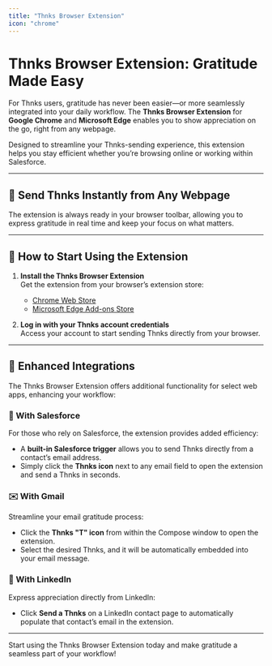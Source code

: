 ```yaml
---
title: "Thnks Browser Extension"
icon: "chrome"
---
```


# Thnks Browser Extension: Gratitude Made Easy

For Thnks users, gratitude has never been easier—or more seamlessly integrated into your daily workflow. The **Thnks Browser Extension** for **Google Chrome** and **Microsoft Edge** enables you to show appreciation on the go, right from any webpage.  

Designed to streamline your Thnks-sending experience, this extension helps you stay efficient whether you’re browsing online or working within Salesforce.

---

## 🚀 Send Thnks Instantly from Any Webpage

The extension is always ready in your browser toolbar, allowing you to express gratitude in real time and keep your focus on what matters.  

---

## 🔧 How to Start Using the Extension

1. **Install the Thnks Browser Extension**  
   Get the extension from your browser’s extension store:  
   - [Chrome Web Store](#)  
   - [Microsoft Edge Add-ons Store](#)  

2. **Log in with your Thnks account credentials**  
   Access your account to start sending Thnks directly from your browser.  

---

## 🔗 Enhanced Integrations

The Thnks Browser Extension offers additional functionality for select web apps, enhancing your workflow:  

### 💼 With Salesforce  
For those who rely on Salesforce, the extension provides added efficiency:  
- A **built-in Salesforce trigger** allows you to send Thnks directly from a contact’s email address.  
- Simply click the **Thnks icon** next to any email field to open the extension and send a Thnks in seconds.  

### ✉️ With Gmail  
Streamline your email gratitude process:  
- Click the **Thnks "T" icon** from within the Compose window to open the extension.  
- Select the desired Thnks, and it will be automatically embedded into your email message.  

### 🤝 With LinkedIn  
Express appreciation directly from LinkedIn:  
- Click **Send a Thnks** on a LinkedIn contact page to automatically populate that contact’s email in the extension.  

---

Start using the Thnks Browser Extension today and make gratitude a seamless part of your workflow!